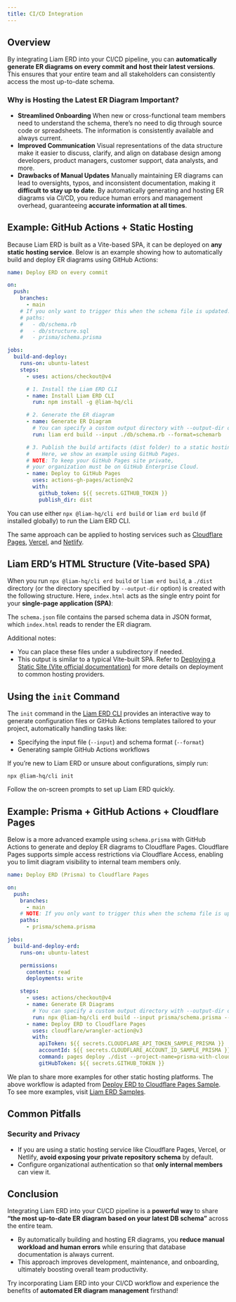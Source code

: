 ```yaml
---
title: CI/CD Integration
---
```



## Overview

By integrating Liam ERD into your CI/CD pipeline, you can **automatically generate ER diagrams on every commit and host their latest versions**.
This ensures that your entire team and all stakeholders can consistently access the most up-to-date schema.

### Why is Hosting the Latest ER Diagram Important?

- **Streamlined Onboarding**
  When new or cross-functional team members need to understand the schema, there’s no need to dig through source code or spreadsheets. The information is consistently available and always current.
- **Improved Communication**
  Visual representations of the data structure make it easier to discuss, clarify, and align on database design among developers, product managers, customer support, data analysts, and more.
- **Drawbacks of Manual Updates**
  Manually maintaining ER diagrams can lead to oversights, typos, and inconsistent documentation, making it **difficult to stay up to date**. By automatically generating and hosting ER diagrams via CI/CD, you reduce human errors and management overhead, guaranteeing **accurate information at all times**.

## Example: GitHub Actions + Static Hosting

Because Liam ERD is built as a Vite-based SPA, it can be deployed on **any static hosting service**. Below is an example showing how to automatically build and deploy ER diagrams using GitHub Actions:

```yaml
name: Deploy ERD on every commit

on:
  push:
    branches:
      - main
    # If you only want to trigger this when the schema file is updated:
    # paths:
    #   - db/schema.rb
    #   - db/structure.sql
    #   - prisma/schema.prisma

jobs:
  build-and-deploy:
    runs-on: ubuntu-latest
    steps:
      - uses: actions/checkout@v4

      # 1. Install the Liam ERD CLI
      - name: Install Liam ERD CLI
        run: npm install -g @liam-hq/cli

      # 2. Generate the ER diagram
      - name: Generate ER Diagram
        # You can specify a custom output directory with --output-dir option if needed
        run: liam erd build --input ./db/schema.rb --format=schemarb

      # 3. Publish the build artifacts (dist folder) to a static hosting service
      #    Here, we show an example using GitHub Pages.
      # NOTE: To keep your GitHub Pages site private,
      # your organization must be on GitHub Enterprise Cloud.
      - name: Deploy to GitHub Pages
        uses: actions-gh-pages/action@v2
        with:
          github_token: ${{ secrets.GITHUB_TOKEN }}
          publish_dir: dist
```

<Callout title="info" type="info">You can use either `npx @liam-hq/cli erd build` or `liam erd build` (if installed globally) to run the Liam ERD CLI.</Callout>

The same approach can be applied to hosting services such as [Cloudflare Pages](https://www.cloudflare.com/developer-platform/products/pages/), [Vercel](https://vercel.com/), and [Netlify](https://www.netlify.com/).

## Liam ERD’s HTML Structure (Vite-based SPA)

When you run `npx @liam-hq/cli erd build` or `liam erd build`, a `./dist` directory (or the directory specified by `--output-dir` option) is created with the following structure. Here, `index.html` acts as the single entry point for your **single-page application (SPA)**:

<Files>
  <Folder name="dist" defaultOpen>
    <Folder name="assets" defaultOpen>
      <File name="favicon-xxxxxxxx.ico" />
      <File name="index-xxxxxxxx.css" />
      <File name="index-xxxxxxxx.js" />
    </Folder>
    <File name="favicon.ico" />
    <File name="index.html" />
    <File name="schema.json" />
  </Folder>
</Files>

The `schema.json` file contains the parsed schema data in JSON format, which `index.html` reads to render the ER diagram.

Additional notes:

- You can place these files under a subdirectory if needed.
- This output is similar to a typical Vite-built SPA. Refer to [Deploying a Static Site (Vite official documentation)](https://vite.dev/guide/static-deploy.html) for more details on deployment to common hosting providers.

## Using the `init` Command

The `init` command in the [Liam ERD CLI](/docs/cli) provides an interactive way to generate configuration files or GitHub Actions templates tailored to your project, automatically handling tasks like:

- Specifying the input file (`--input`) and schema format (`--format`)
- Generating sample GitHub Actions workflows

If you’re new to Liam ERD or unsure about configurations, simply run:

```npm
npx @liam-hq/cli init
```

Follow the on-screen prompts to set up Liam ERD quickly.

## Example: Prisma + GitHub Actions + Cloudflare Pages

Below is a more advanced example using `schema.prisma` with GitHub Actions to generate and deploy ER diagrams to Cloudflare Pages.
Cloudflare Pages supports simple access restrictions via Cloudflare Access, enabling you to limit diagram visibility to internal team members only.

```yaml
name: Deploy ERD (Prisma) to Cloudflare Pages

on:
  push:
    branches:
      - main
    # NOTE: If you only want to trigger this when the schema file is updated:
    paths:
      - prisma/schema.prisma

jobs:
  build-and-deploy-erd:
    runs-on: ubuntu-latest

    permissions:
      contents: read
      deployments: write

    steps:
      - uses: actions/checkout@v4
      - name: Generate ER Diagrams
        # You can specify a custom output directory with --output-dir option if needed
        run: npx @liam-hq/cli erd build --input prisma/schema.prisma --format prisma
      - name: Deploy ERD to Cloudflare Pages
        uses: cloudflare/wrangler-action@v3
        with:
          apiToken: ${{ secrets.CLOUDFLARE_API_TOKEN_SAMPLE_PRISMA }}
          accountId: ${{ secrets.CLOUDFLARE_ACCOUNT_ID_SAMPLE_PRISMA }}
          command: pages deploy ./dist --project-name=prisma-with-cloudflare-pages
          gitHubToken: ${{ secrets.GITHUB_TOKEN }}
```

We plan to share more examples for other static hosting platforms. The above workflow is adapted from [Deploy ERD to Cloudflare Pages Sample](https://github.com/liam-hq/liam-erd-samples/blob/main/.github/workflows/prisma-with-cloudflare-pages.yml). To see more examples, visit [Liam ERD Samples](https://github.com/liam-hq/liam-erd-samples).

## Common Pitfalls

### Security and Privacy
- If you are using a static hosting service like Cloudflare Pages, Vercel, or Netlify, **avoid exposing your private repository schema** by default.
- Configure organizational authentication so that **only internal members** can view it.

## Conclusion

Integrating Liam ERD into your CI/CD pipeline is a **powerful way** to share **“the most up-to-date ER diagram based on your latest DB schema”** across the entire team.

- By automatically building and hosting ER diagrams, you **reduce manual workload and human errors** while ensuring that database documentation is always current.
- This approach improves development, maintenance, and onboarding, ultimately boosting overall team productivity.

Try incorporating Liam ERD into your CI/CD workflow and experience the benefits of **automated ER diagram management** firsthand!
